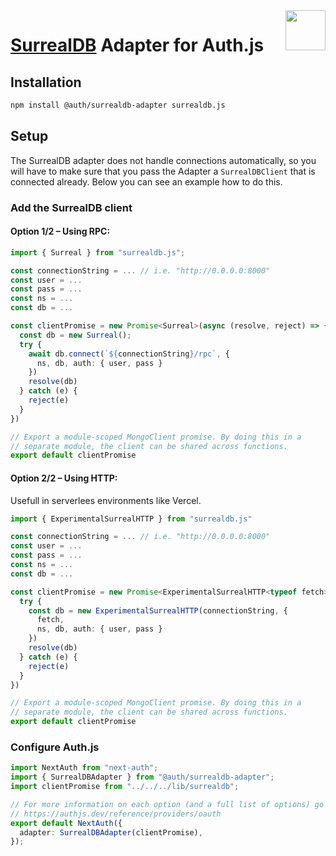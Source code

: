 <img align="right" src="/img/adapters/surrealdb.svg" height="64" width="64" />

# <a href="https://www.surrealdb.com">SurrealDB</a> Adapter for Auth.js

## Installation

```bash npm2yarn
npm install @auth/surrealdb-adapter surrealdb.js
```

## Setup

The SurrealDB adapter does not handle connections automatically, so you will have to make sure that you pass the Adapter a `SurrealDBClient` that is connected already. Below you can see an example how to do this.

### Add the SurrealDB client

#### Option 1/2 – Using RPC:

```ts
import { Surreal } from "surrealdb.js";

const connectionString = ... // i.e. "http://0.0.0.0:8000"
const user = ...
const pass = ...
const ns = ...
const db = ...

const clientPromise = new Promise<Surreal>(async (resolve, reject) => {
  const db = new Surreal();
  try {
    await db.connect(`${connectionString}/rpc`, {
      ns, db, auth: { user, pass }
    })
    resolve(db)
  } catch (e) {
    reject(e)
  }
})

// Export a module-scoped MongoClient promise. By doing this in a
// separate module, the client can be shared across functions.
export default clientPromise
```

#### Option 2/2 – Using HTTP:

Usefull in serverlees environments like Vercel.

```ts
import { ExperimentalSurrealHTTP } from "surrealdb.js"

const connectionString = ... // i.e. "http://0.0.0.0:8000"
const user = ...
const pass = ...
const ns = ...
const db = ...

const clientPromise = new Promise<ExperimentalSurrealHTTP<typeof fetch>>(async (resolve, reject) => {
  try {
    const db = new ExperimentalSurrealHTTP(connectionString, {
      fetch,
      ns, db, auth: { user, pass }
    })
    resolve(db)
  } catch (e) {
    reject(e)
  }
})

// Export a module-scoped MongoClient promise. By doing this in a
// separate module, the client can be shared across functions.
export default clientPromise
```

### Configure Auth.js

```ts
import NextAuth from "next-auth";
import { SurrealDBAdapter } from "@auth/surrealdb-adapter";
import clientPromise from "../../../lib/surrealdb";

// For more information on each option (and a full list of options) go to
// https://authjs.dev/reference/providers/oauth
export default NextAuth({
  adapter: SurrealDBAdapter(clientPromise),
});
```
